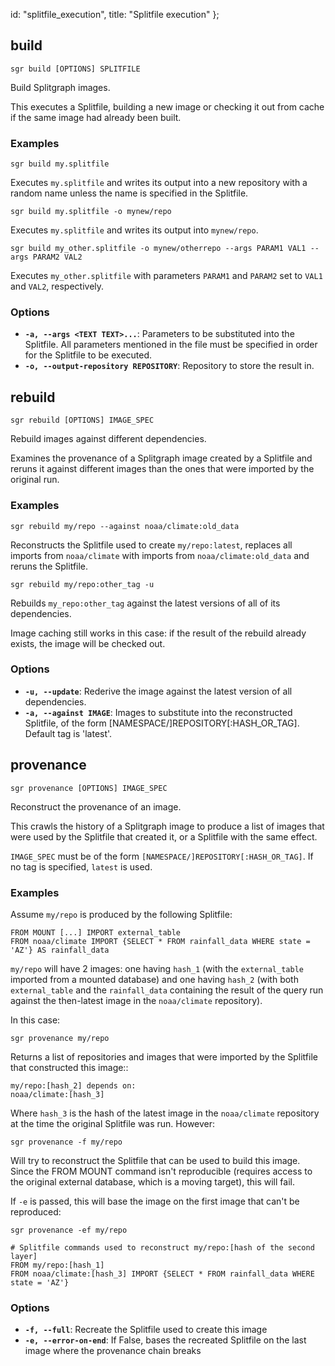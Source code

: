   id: "splitfile_execution",
  title: "Splitfile execution"
};

## build

`sgr build [OPTIONS] SPLITFILE`

Build Splitgraph images.

This executes a Splitfile, building a new image or checking it out from cache if the same
image had already been built.

### Examples

`sgr build my.splitfile`

Executes `my.splitfile` and writes its output into a new repository with a random name unless
the name is specified in the Splitfile.

`sgr build my.splitfile -o mynew/repo`

Executes `my.splitfile` and writes its output into `mynew/repo`.

`sgr build my_other.splitfile -o mynew/otherrepo --args PARAM1 VAL1 --args PARAM2 VAL2`

Executes `my_other.splitfile` with parameters `PARAM1` and `PARAM2` set to
`VAL1` and `VAL2`, respectively.

### Options

- **`-a, --args <TEXT TEXT>...`**: Parameters to be substituted into the Splitfile. All parameters mentioned in the file must be specified in order for the Splitfile to be executed.
- **`-o, --output-repository REPOSITORY`**: Repository to store the result in.

## rebuild

`sgr rebuild [OPTIONS] IMAGE_SPEC`

Rebuild images against different dependencies.

Examines the provenance of a Splitgraph image created by a Splitfile and reruns it against different images than
the ones that were imported by the original run.

### Examples

`sgr rebuild my/repo --against noaa/climate:old_data`

Reconstructs the Splitfile used to create `my/repo:latest`, replaces all imports from `noaa/climate` with
imports from `noaa/climate:old_data` and reruns the Splitfile.

`sgr rebuild my/repo:other_tag -u`

Rebuilds `my_repo:other_tag` against the latest versions of all of its dependencies.

Image caching still works in this case: if the result of the rebuild already exists, the image will be checked
out.

### Options

- **`-u, --update`**: Rederive the image against the latest version of all dependencies.
- **`-a, --against IMAGE`**: Images to substitute into the reconstructed Splitfile, of the form [NAMESPACE/]REPOSITORY[:HASH_OR_TAG]. Default tag is 'latest'.

## provenance

`sgr provenance [OPTIONS] IMAGE_SPEC`

Reconstruct the provenance of an image.

This crawls the history of a Splitgraph image to produce a list of images that were used by the Splitfile
that created it, or a Splitfile with the same effect.

`IMAGE_SPEC` must be of the form `[NAMESPACE/]REPOSITORY[:HASH_OR_TAG]`.
If no tag is specified, `latest` is used.

### Examples

Assume `my/repo` is produced by the following Splitfile:

    FROM MOUNT [...] IMPORT external_table
    FROM noaa/climate IMPORT {SELECT * FROM rainfall_data WHERE state = 'AZ'} AS rainfall_data

`my/repo` will have 2 images: one having `hash_1` (with the `external_table` imported from a mounted database)
and one having `hash_2` (with both `external_table` and the `rainfall_data` containing the result
of the query run against the then-latest image in the `noaa/climate` repository).

In this case:

`sgr provenance my/repo`

Returns a list of repositories and images that were imported by the Splitfile that constructed this image::

    my/repo:[hash_2] depends on:
    noaa/climate:[hash_3]

Where `hash_3` is the hash of the latest image in the `noaa/climate` repository at the time the original
Splitfile was run. However:

`sgr provenance -f my/repo`

Will try to reconstruct the Splitfile that can be used to build this image. Since the FROM MOUNT command isn't
reproducible (requires access to the original external database, which is a moving target), this will fail.

If `-e` is passed, this will base the image on the first image that can't be reproduced:

    sgr provenance -ef my/repo

    # Splitfile commands used to reconstruct my/repo:[hash of the second layer]
    FROM my/repo:[hash_1]
    FROM noaa/climate:[hash_3] IMPORT {SELECT * FROM rainfall_data WHERE state = 'AZ'}

### Options

- **`-f, --full`**: Recreate the Splitfile used to create this image
- **`-e, --error-on-end`**: If False, bases the recreated Splitfile on the last image where the provenance chain breaks
